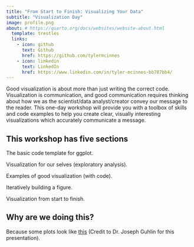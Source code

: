 ```yaml
---
title: "From Start to Finish: Visualizing Your Data"
subtitle: "Visualization Day"
image: profile.png
about: # https://quarto.org/docs/websites/website-about.html
  template: trestles
  links:
    - icon: github
      text: Github
      href: https://github.com/tylermcinnes
    - icon: linkedin
      text: LinkedIn
      href: https://www.linkedin.com/in/tyler-mcinnes-bb787bb4/
---
```


Good visualization is about more than just writing the correct code. Visualization is communication, and good communication requires thinking about how we as the scientist/data analyst/creator convey our message to the reader. This one-day workshop will provide you with a toolbox of skills and code examples to help you create clear, visually interesting visualizations which accurately communicate a message. 

## This workshop has five sections

The basic code template for ggplot.

Visualization for our selves (exploratory analysis).

Examples of good visualization (with code).

Iteratively building a figure.

Visualization from start to finish.




## Why are we doing this? 

Because some plots look like [this](https://docs.google.com/presentation/d/1PyuGRbqPpjMoswuTMbgOqHfe6Uc-wji7uEJkxyxI9Jw/edit#slide=id.p) (Credit to Dr. Joseph Guhlin for this presentation).